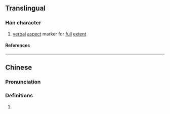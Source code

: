 {{character info/new}}
==Translingual==

===Han character===
{{Han char|rn=30|rad=口|as=10|sn=13|four=|canj=RAMW|ids=⿰口晒}}

# {{lb|mul|Cantonese}} [[verbal]] [[aspect]] marker for [[full]] [[extent]]

====References====
{{Han ref|kx=0204.111|hdz=10667.071|uh=55EE}}

----

==Chinese==
{{zh-forms|alt=晒,哂}}

===Pronunciation===
{{zh-pron
|m=sài
|c=saai3
|c-t=lhai1
|cat=part}}

===Definitions===
{{zh-hanzi}}

# {{lb|zh|Cantonese}} {{n-g|[[verbal|Verbal]] [[aspect]] marker for [[full]] [[extent]].}}
#: {{zh-x|做 嗮 功課 未 呀？|Have you finished all your homework?|C}}
#: {{zh-x|今晚{maan5-1} 唔 知 點解 個個 都 冇乜 胃口，搞到 食 剩{zing6} 嗮 啲 餸。|For some reason, everyone is not hungry tonight and left all the food almost untouched.|C}}
#: {{zh-x|多謝 嗮！|Thank you very much!|C}}
#: {{zh-x|等 佢哋 走 嗮 先。|Wait until they've all gone.|C}}
#: {{zh-x|已經 喺 嗮 出便 啦。|They're already all outside.|C}}